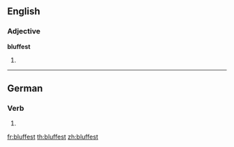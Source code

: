 ==English==

===Adjective===
'''bluffest'''

# {{superlative of|bluff}}

----

==German==

===Verb===
{{head|de}}

# {{de-verb form of|bluffen|2|s|k1}}

[[fr:bluffest]]
[[th:bluffest]]
[[zh:bluffest]]